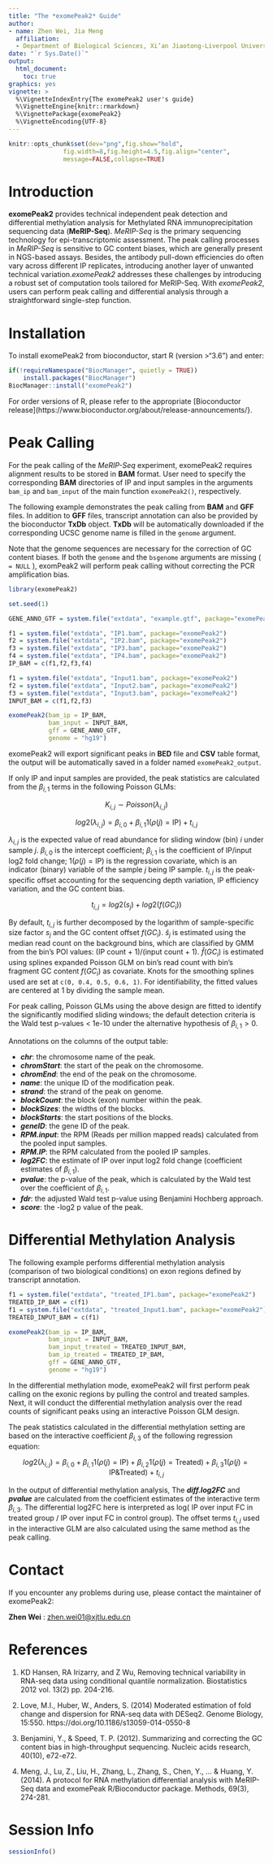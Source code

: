 ```yaml
---
title: "The *exomePeak2* Guide"
author: 
- name: Zhen Wei, Jia Meng
  affiliation:
  - Department of Biological Sciences, Xi’an Jiaotong-Liverpool University, Suzhou, Jiangsu, 215123, China; Institute of Integrative Biology, University of Liverpool, L7 8TX, Liverpool, United Kingdom;
date: "`r Sys.Date()`"
output:
  html_document:
    toc: true
graphics: yes
vignette: >
  %\VignetteIndexEntry{The exomePeak2 user's guide}
  %\VignetteEngine{knitr::rmarkdown}
  %\VignettePackage{exomePeak2}
  %\VignetteEncoding{UTF-8}
---
```


```r
knitr::opts_chunk$set(dev="png",fig.show="hold",
               fig.width=8,fig.height=4.5,fig.align="center",
               message=FALSE,collapse=TRUE)
```

# Introduction

**exomePeak2** provides technical independent peak detection and differential methylation analysis for Methylated RNA immunoprecipitation sequencing data (**MeRIP-Seq**). *MeRIP-Seq* is the primary sequencing technology for epi-transcriptomic assessment. The peak calling processes in *MeRIP-Seq* is sensitive to GC content biases, which are generally present in NGS-based assays. Besides, the antibody pull-down efficiencies do often vary across different IP replicates, introducing another layer of unwanted technical variation.*exomePeak2* addresses these challenges by introducing a robust set of computation tools tailored for MeRIP-Seq. With *exomePeak2*, users can perform peak calling and differential analysis through a straightforward single-step function.

# Installation

To install exomePeak2 from bioconductor, start R (version >"3.6") and enter:

```r
if(!requireNamespace("BiocManager", quietly = TRUE))
    install.packages("BiocManager")
BiocManager::install("exomePeak2")
```

For order versions of R, please refer to the appropriate [Bioconductor release](https://www.bioconductor.org/about/release-announcements/}.

# Peak Calling

For the peak calling of the *MeRIP-Seq* experiment, exomePeak2 requires alignment results to be stored in **BAM** format. User need to specify the corresponding **BAM** directories of IP and input samples in the arguments `bam_ip` and `bam_input` of the main function `exomePeak2()`, respectively. 

The following example demonstrates the peak calling from **BAM** and **GFF** files. In addition to **GFF** files, transcript annotation can also be provided by the bioconductor **TxDb** object. **TxDb** will be automatically downloaded if the corresponding UCSC genome name is filled in the `genome` argument.

Note that the genome sequences are necessary for the correction of GC content biases. If both the `genome` and the `bsgenome` arguments are missing ( `= NULL` ), exomPeak2 will perform peak calling without correcting the PCR amplification bias.

```r
library(exomePeak2)

set.seed(1)

GENE_ANNO_GTF = system.file("extdata", "example.gtf", package="exomePeak2")

f1 = system.file("extdata", "IP1.bam", package="exomePeak2")
f2 = system.file("extdata", "IP2.bam", package="exomePeak2")
f3 = system.file("extdata", "IP3.bam", package="exomePeak2")
f4 = system.file("extdata", "IP4.bam", package="exomePeak2")
IP_BAM = c(f1,f2,f3,f4)

f1 = system.file("extdata", "Input1.bam", package="exomePeak2")
f2 = system.file("extdata", "Input2.bam", package="exomePeak2")
f3 = system.file("extdata", "Input3.bam", package="exomePeak2")
INPUT_BAM = c(f1,f2,f3)

exomePeak2(bam_ip = IP_BAM,
           bam_input = INPUT_BAM,
           gff = GENE_ANNO_GTF,
           genome = "hg19")
```

exomePeak2 will export significant peaks in **BED** file and **CSV** table format, the output will be automatically saved in a folder named `exomePeak2_output`.

If only IP and input samples are provided, the peak statistics are calculated from the ${\beta}_{i,1}$ terms in the following Poisson GLMs:

$$K_{i,j} \sim Poisson(\lambda_{i,j})$$

$$log2(\lambda_{i,j}) = {\beta}_{i,0} + {\beta}_{i,1}1(\rho(j)=\text{IP}) + t_{i,j}$$

$\lambda_{i,j}$ is the expected value of read abundance for sliding window (bin) $i$ under sample $j$. ${\beta}_{i,0}$ is the intercept coefficient; ${\beta}_{i,1}$ is the coefficient of IP/input log2 fold change; $1(\rho(j)=\text{IP})$ is the regression covariate, which is an indicator (binary) variable of the sample $j$ being IP sample. $t_{i,j}$ is the peak-specific offset accounting for the sequencing depth variation, IP efficiency variation, and the GC content bias. 

$$t_{i,j} = log2(s_j) + log2(f(GC_i))$$

By default, $t_{i,j}$ is further decomposed by the logarithm of sample-specific size factor $s_j$ and the GC content offset $f(GC_i)$.  $\hat s_j$ is estimated using the median read count on the background bins, which are classified by GMM from the bin's POI values: (IP count + 1)/(input count + 1). $\hat f(GC_i)$ is estimated using splines expanded Poisson GLM on bin's read count with bin's fragment GC content $f(GC_i)$ as covariate. Knots for the smoothing splines used are set at `c(0, 0.4, 0.5, 0.6, 1)`. For identifiability, the fitted values are centered at 1 by dividing the sample mean.

For peak calling, Poisson GLMs using the above design are fitted to identify the significantly modified sliding windows; the default detection criteria is the Wald test p-values < 1e-10 under the alternative hypothesis of ${\beta}_{i,1} > 0$. 

Annotations on the columns of the output table:

- ***chr***: the chromosome name of the peak.
- ***chromStart***: the start of the peak on the chromosome.
- ***chromEnd***: the end of the peak on the chromosome.
- ***name***: the unique ID of the modification peak.
- ***strand***: the strand of the peak on genome.
- ***blockCount***: the block (exon) number within the peak.
- ***blockSizes***: the widths of the blocks.
- ***blockStarts***: the start positions of the blocks.
- ***geneID***: the gene ID of the peak.
- ***RPM.input***: the RPM (Reads per million mapped reads) calculated from the pooled input samples.
- ***RPM.IP***: the RPM calculated from the pooled IP samples.
- ***log2FC***: the estimate of IP over input log2 fold change (coefficient estimates of ${\beta}_{i,1}$).
- ***pvalue***: the p-value of the peak, which is calculated by the Wald test over the coefficient of ${\beta}_{i,1}$.
- ***fdr***: the adjusted Wald test p-value using Benjamini Hochberg approach.
- ***score***: the -log2 p value of the peak.

# Differential Methylation Analysis 

The following example performs differential methylation analysis (comparison of two biological conditions) on exon regions defined by transcript annotation.

```r
f1 = system.file("extdata", "treated_IP1.bam", package="exomePeak2")
TREATED_IP_BAM = c(f1)
f1 = system.file("extdata", "treated_Input1.bam", package="exomePeak2")
TREATED_INPUT_BAM = c(f1)

exomePeak2(bam_ip = IP_BAM,
           bam_input = INPUT_BAM,
           bam_input_treated = TREATED_INPUT_BAM,
           bam_ip_treated = TREATED_IP_BAM,
           gff = GENE_ANNO_GTF,
           genome = "hg19")
```

In the differential methylation mode, exomePeak2 will first perform peak calling on the exonic regions by pulling the control and treated samples. Next, it will conduct the differential methylation analysis over the read counts of significant peaks using an interactive Poisson GLM design. 

The peak statistics calculated in the differential methylation setting are based on the interactive coefficient ${\beta}_{i,3}$ of the following regression equation:

$$log2(\lambda_{i,j}) = {\beta}_{i,0} + {\beta}_{i,1}1(\rho(j)=\text{IP}) + {\beta}_{i,2}1(\rho(j)=\text{Treated}) + {\beta}_{i,3}1(\rho(j)=\text{IP&Treated}) + t_{i,j}$$

In the output of differential methylation analysis, The ***diff.log2FC*** and ***pvalue*** are calculated from the coefficient estimates of the interactive term ${\beta}_{i,3}$. The differential log2FC here is interpreted as log( IP over input FC in treated group / IP over input FC in control group). The offset terms $t_{i,j}$ used in the interactive GLM are also calculated using the same method as the peak calling.

# Contact

If you encounter any problems during use, please contact the maintainer of exomePeak2:

**Zhen Wei** :  <zhen.wei01@xjtlu.edu.cn>

# References
1. KD Hansen, RA Irizarry, and Z Wu, Removing technical variability in RNA-seq data using conditional quantile normalization. Biostatistics 2012 vol. 13(2) pp. 204-216.

2. Love, M.I., Huber, W., Anders, S. (2014) Moderated estimation of fold change and dispersion for RNA-seq data with DESeq2. Genome Biology, 15:550. https://doi.org/10.1186/s13059-014-0550-8

3. Benjamini, Y., & Speed, T. P. (2012). Summarizing and correcting the GC content bias in high-throughput sequencing. Nucleic acids research, 40(10), e72-e72.

4. Meng, J., Lu, Z., Liu, H., Zhang, L., Zhang, S., Chen, Y., ... & Huang, Y. (2014). A protocol for RNA methylation differential analysis with MeRIP-Seq data and exomePeak R/Bioconductor package. Methods, 69(3), 274-281.

# Session Info
```r
sessionInfo()
```


